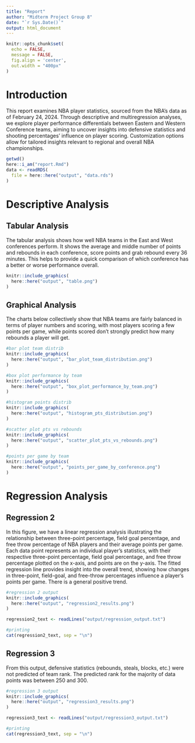 ```yaml
---
title: "Report"
author: "Midterm Project Group 8"
date: "`r Sys.Date()`"
output: html_document
---
```


```r
knitr::opts_chunk$set(
  echo = FALSE,
  message = FALSE,
  fig.align = 'center',
  out.width = "400px"
)
```

# Introduction

This report examines NBA player statistics, sourced from the NBA's data as of February 24, 2024. Through descriptive and multiregression analyses, we explore player performance differentials between Eastern and Western Conference teams, aiming to uncover insights into defensive statistics and shooting percentages' influence on player scoring. Customization options allow for tailored insights relevant to regional and overall NBA championships.

```r
getwd()
here::i_am("report.Rmd")
data <- readRDS(
  file = here::here("output", "data.rds")
)
```

# Descriptive Analysis

## Tabular Analysis

The tabular analysis shows how well NBA teams in the East and West conferences perform. It shows the average and middle number of points and rebounds in each conference, score points and grab rebound every 36 minutes. This helps to provide a quick comparison of which conference has a better or worse performance overall.

```r
knitr::include_graphics(
  here::here("output", "table.png")
)

```

## Graphical Analysis

The charts below collectively show that NBA teams are fairly balanced in terms of player numbers and scoring, with most players scoring a few points per game, while points scored don't strongly predict how many rebounds a player will get.

```r
#bar plot team distrib
knitr::include_graphics(
  here::here("output", "bar_plot_team_distribution.png")
)

#box plot performance by team
knitr::include_graphics(
  here::here("output", "box_plot_performance_by_team.png")
)

#histogram points distrib
knitr::include_graphics(
  here::here("output", "histogram_pts_distribution.png")
)

#scatter plot pts vs rebounds
knitr::include_graphics(
  here::here("output", "scatter_plot_pts_vs_rebounds.png")
)

#points per game by team
knitr::include_graphics(
  here::here("output", "points_per_game_by_conference.png")
)

```

# Regression Analysis

## Regression 2

In this figure, we have a linear regression analysis illustrating the relationship between three-point percentage, field goal percentage, and free throw percentage of NBA players and their average points per game. Each data point represents an individual player's statistics, with their respective three-point percentage, field goal percentage, and free throw percentage plotted on the x-axis, and points are on the y-axis. The fitted regression line provides insight into the overall trend, showing how changes in three-point, field-goal, and free-throw percentages influence a player's points per game. There is a general positive trend.

```r
#regression 2 output
knitr::include_graphics(
  here::here("output", "regression2_results.png")
)

regression2_text <- readLines("output/regression_output.txt")

#printing
cat(regression2_text, sep = "\n")

```

## Regression 3

From this output, defensive statistics (rebounds, steals, blocks, etc.) were not predicted of team rank. The predicted rank for the majority of data points was between 250 and 300.

```r
#regression 3 output
knitr::include_graphics(
  here::here("output", "regression3_results.png")
)

regression3_text <- readLines("output/regression3_output.txt")

#printing
cat(regression3_text, sep = "\n")
```


